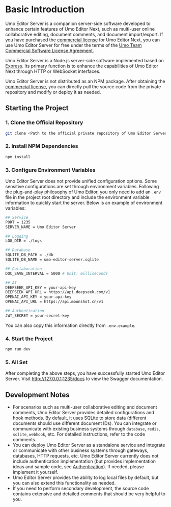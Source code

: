 # Basic Introduction

Umo Editor Server is a companion server-side software developed to enhance certain features of Umo Editor Next, such as multi-user online collaborative editing, document comments, and document import/export. If you have purchased the [commercial license](../next/buy) for Umo Editor Next, you can use Umo Editor Server for free under the terms of the [Umo Team Commercial Software License Agreement](../next/license).

Umo Editor Server is a Node.js server-side software implemented based on [Express](https://expressjs.com/). Its primary function is to enhance the capabilities of Umo Editor Next through HTTP or WebSocket interfaces.

Umo Editor Server is not distributed as an NPM package. After obtaining the [commercial license](../next/buy), you can directly pull the source code from the private repository and modify or deploy it as needed.

## Starting the Project

### 1. Clone the Official Repository
```bash
git clone <Path to the official private repository of Umo Editor Server>
```

### 2. Install NPM Dependencies

```sh npm2yarn
npm install
```

### 3. Configure Environment Variables

Umo Editor Server does not provide unified configuration options. Some sensitive configurations are set through environment variables. Following the plug-and-play philosophy of Umo Editor, you only need to add an `.env` file in the project root directory and include the environment variable information to quickly start the server. Below is an example of environment variables:

```bash filename=".env"
## Service
PORT = 1235
SERVER_NAME = Umo Editor Server

## Logging
LOG_DIR = ./logs

## Database
SQLITE_DB_PATH = ./db
SQLITE_DB_NAME = umo-editor-server.sqlite

## Collaboration
DOC_SAVE_INTERVAL = 5000 # Unit: milliseconds

## AI
DEEPSEEK_API_KEY = your-api-key
DEEPSEEK_API_URL = https://api.deepseek.com/v1
OPENAI_API_KEY = your-api-key
OPENAI_API_URL = https://api.moonshot.cn/v1

## Authentication
JWT_SECRET = your-secret-key
```

You can also copy this information directly from `.env.example`.

### 4. Start the Project

```sh npm2yarn
npm run dev
```

### 5. All Set

After completing the above steps, you have successfully started Umo Editor Server. Visit http://127.0.0.1:1235/docs to view the Swagger documentation.

## Development Notes

- For scenarios such as multi-user collaborative editing and document comments, Umo Editor Server provides detailed configurations and hook methods. By default, it uses SQLite to store data (different documents should use different document IDs). You can integrate or communicate with existing business systems through `database`, `redis`, `sqlite`, `webhook`, etc. For detailed instructions, refer to the code comments.
- You can deploy Umo Editor Server as a standalone service and integrate or communicate with other business systems through gateways, databases, HTTP requests, etc. Umo Editor Server currently does not include authentication implementation (but provides implementation ideas and sample code, see [Authentication](./server/auth)). If needed, please implement it yourself.
- Umo Editor Server provides the ability to log local files by default, but you can also extend this functionality as needed.
- If you need to perform secondary development, the source code contains extensive and detailed comments that should be very helpful to you.